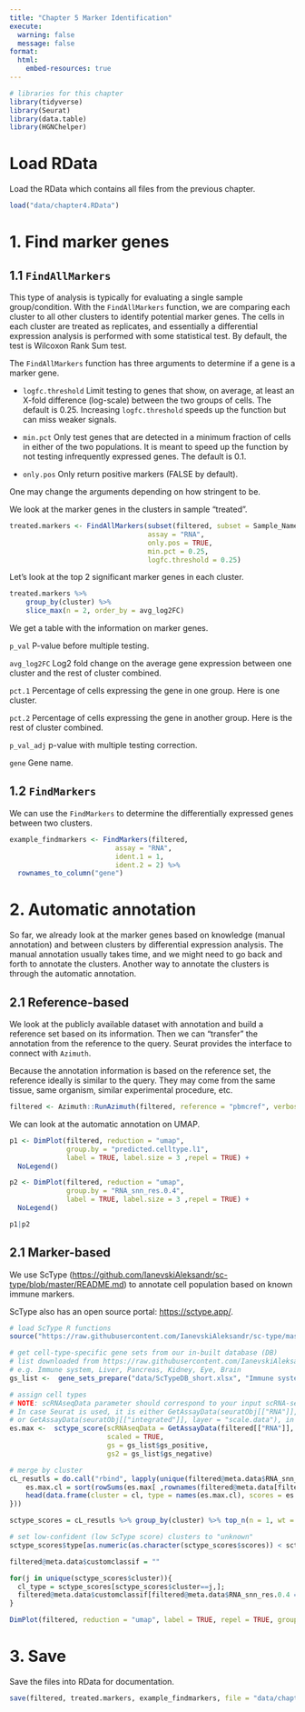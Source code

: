 ```yaml
---
title: "Chapter 5 Marker Identification"
execute:
  warning: false
  message: false
format:
  html:
    embed-resources: true
---
```


```r
# libraries for this chapter
library(tidyverse)
library(Seurat)
library(data.table)
library(HGNChelper)
```

# Load RData

Load the RData which contains all files from the previous chapter.

```r
load("data/chapter4.RData")
```

# 1. Find marker genes

## 1.1 `FindAllMarkers`

This type of analysis is typically for evaluating a single sample group/condition. With the `FindAllMarkers` function, we are comparing each cluster to all other clusters to identify potential marker genes. The cells in each cluster are treated as replicates, and essentially a differential expression analysis is performed with some statistical test. By default, the test is Wilcoxon Rank Sum test.

The `FindAllMarkers` function has three arguments to determine if a gene is a marker gene.

-   `logfc.threshold` Limit testing to genes that show, on average, at least an X-fold difference (log-scale) between the two groups of cells. The default is 0.25. Increasing `logfc.threshold` speeds up the function but can miss weaker signals.

-   `min.pct` Only test genes that are detected in a minimum fraction of cells in either of the two populations. It is meant to speed up the function by not testing infrequently expressed genes. The default is 0.1.

-   `only.pos` Only return positive markers (FALSE by default).

One may change the arguments depending on how stringent to be.

We look at the marker genes in the clusters in sample "treated".

```r
treated.markers <- FindAllMarkers(subset(filtered, subset = Sample_Name == "SampleTag02_hs"), 
                                  assay = "RNA",
                                  only.pos = TRUE, 
                                  min.pct = 0.25, 
                                  logfc.threshold = 0.25)
```

Let's look at the top 2 significant marker genes in each cluster.

```r
treated.markers %>%
    group_by(cluster) %>%
    slice_max(n = 2, order_by = avg_log2FC)
```

We get a table with the information on marker genes.

`p_val` P-value before multiple testing.

`avg_log2FC` Log2 fold change on the average gene expression between one cluster and the rest of cluster combined.

`pct.1` Percentage of cells expressing the gene in one group. Here is one cluster.

`pct.2` Percentage of cells expressing the gene in another group. Here is the rest of cluster combined.

`p_val_adj` p-value with multiple testing correction.

`gene` Gene name.

## 1.2 `FindMarkers`

We can use the `FindMarkers` to determine the differentially expressed genes between two clusters.

```r
example_findmarkers <- FindMarkers(filtered,
                          assay = "RNA",
                          ident.1 = 1,
                          ident.2 = 2) %>% 
  rownames_to_column("gene")
```

# 2. Automatic annotation

So far, we already look at the marker genes based on knowledge (manual annotation) and between clusters by differential expression analysis. The manual annotation usually takes time, and we might need to go back and forth to annotate the clusters. Another way to annotate the clusters is through the automatic annotation.

## 2.1 Reference-based

We look at the publicly available dataset with annotation and build a reference set based on its information. Then we can "transfer" the annotation from the reference to the query. Seurat provides the interface to connect with `Azimuth`.

::: callout-note
Because the annotation information is based on the reference set, the reference ideally is similar to the query. They may come from the same tissue, same organism, similar experimental procedure, etc.
:::

```r
filtered <- Azimuth::RunAzimuth(filtered, reference = "pbmcref", verbose = F)
```

We can look at the automatic annotation on UMAP.

```r
p1 <- DimPlot(filtered, reduction = "umap", 
              group.by = "predicted.celltype.l1", 
              label = TRUE, label.size = 3 ,repel = TRUE) + 
  NoLegend()

p2 <- DimPlot(filtered, reduction = "umap", 
              group.by = "RNA_snn_res.0.4", 
              label = TRUE, label.size = 3 ,repel = TRUE) + 
  NoLegend()

p1|p2
```

## 2.1 Marker-based

We use ScType (<https://github.com/IanevskiAleksandr/sc-type/blob/master/README.md>) to annotate cell population based on known immune markers.

ScType also has an open source portal: <https://sctype.app/>.

```r
# load ScType R functions
source("https://raw.githubusercontent.com/IanevskiAleksandr/sc-type/master/R/gene_sets_prepare.R"); source("https://raw.githubusercontent.com/IanevskiAleksandr/sc-type/master/R/sctype_score_.R")

# get cell-type-specific gene sets from our in-built database (DB)
# list downloaded from https://raw.githubusercontent.com/IanevskiAleksandr/sc-type/master/ScTypeDB_short.xlsx
# e.g. Immune system, Liver, Pancreas, Kidney, Eye, Brain
gs_list <-  gene_sets_prepare("data/ScTypeDB_short.xlsx", "Immune system") 

# assign cell types
# NOTE: scRNAseqData parameter should correspond to your input scRNA-seq matrix. 
# In case Seurat is used, it is either GetAssayData(seuratObj[["RNA"]], layer = "scale.data"), in case sctransform is used for normalization,
# or GetAssayData(seuratObj[["integrated"]], layer = "scale.data"), in case a joint analysis of multiple single-cell datasets is performed.
es.max <-  sctype_score(scRNAseqData = GetAssayData(filtered[["RNA"]], layer = "scale.data"), 
                        scaled = TRUE, 
                        gs = gs_list$gs_positive, 
                        gs2 = gs_list$gs_negative)

# merge by cluster
cL_resutls = do.call("rbind", lapply(unique(filtered@meta.data$RNA_snn_res.0.4), function(cl){
    es.max.cl = sort(rowSums(es.max[ ,rownames(filtered@meta.data[filtered@meta.data$RNA_snn_res.0.4==cl, ])]), decreasing = !0)
    head(data.frame(cluster = cl, type = names(es.max.cl), scores = es.max.cl, ncells = sum(filtered@meta.data$filtered==cl)), 10)
}))

sctype_scores = cL_resutls %>% group_by(cluster) %>% top_n(n = 1, wt = scores)  

# set low-confident (low ScType score) clusters to "unknown"
sctype_scores$type[as.numeric(as.character(sctype_scores$scores)) < sctype_scores$ncells/4] = "Unknown"
```

```r
filtered@meta.data$customclassif = ""

for(j in unique(sctype_scores$cluster)){
  cl_type = sctype_scores[sctype_scores$cluster==j,]; 
  filtered@meta.data$customclassif[filtered@meta.data$RNA_snn_res.0.4 == j] = as.character(cl_type$type[1])
}

DimPlot(filtered, reduction = "umap", label = TRUE, repel = TRUE, group.by = 'customclassif')   
```

# 3. Save

Save the files into RData for documentation.

```r
save(filtered, treated.markers, example_findmarkers, file = "data/chapter5.RData")
```

